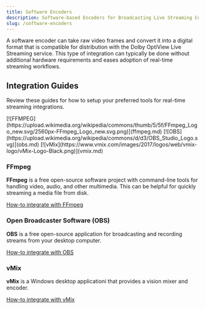 ```yaml
---
title: Software Encoders
description: Software-based Encoders for Broadcasting Live Streaming Content
slug: /software-encoders
---
```



A software encoder can take raw video frames and convert it into a digital format that is compatible for distribution with the Dolby OptiView Live Streaming service. This type of integration can typically be done without additional hardware requirements and eases adoption of real-time streaming workflows.

## Integration Guides

Review these guides for how to setup your preferred tools for real-time streaming integrations.


<IconGrid>
    <IconGridButton large>[![FFMPEG](https://upload.wikimedia.org/wikipedia/commons/thumb/5/5f/FFmpeg_Logo_new.svg/2560px-FFmpeg_Logo_new.svg.png)](ffmpeg.md)</IconGridButton>
    <IconGridButton large>[![OBS](https://upload.wikimedia.org/wikipedia/commons/d/d3/OBS_Studio_Logo.svg)](obs.md)</IconGridButton>
    <IconGridButton large>[![vMix](https://www.vmix.com/images/2017/logos/web/vmix-logo/vMix-Logo-Black.png)](vmix.md)</IconGridButton>
</IconGrid>

### FFmpeg

**FFmpeg** is a free open-source software project with command-line tools for handling video, audio, and other multimedia. This can be helpful for quickly streaming a media file from disk.

[How-to integrate with FFmpeg](ffmpeg.md)

### Open Broadcaster Software (OBS)

**OBS** is a free open-source application for broadcasting and recording streams from your desktop computer.

[How-to integrate with OBS](obs.md)

### vMix

**vMix** is a Windows desktop applicationi that provides a vision mixer and encoder.

[How-to integrate with vMix](vmix.md)
